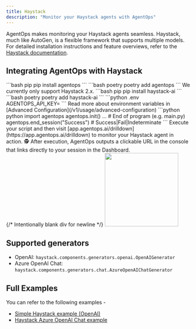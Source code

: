 ```yaml
---
title: Haystack
description: "Monitor your Haystack agents with AgentOps"
---
```



AgentOps makes monitoring your Haystack agents seamless. Haystack, much like AutoGen, is a flexible framework that supports multiple models. For detailed installation instructions and feature overviews, refer to the [Haystack documentation](https://docs.haystack.deepset.ai/docs/installation).

## Integrating AgentOps with Haystack

<Steps>
  <Step title="Install the AgentOps SDK">
    <CodeGroup>
      ```bash pip
      pip install agentops
      ```
      ```bash poetry
      poetry add agentops
      ```
    </CodeGroup>
  </Step>
  <Step title="Install Haystack">
    <Warning>
      We currently only support Haystack 2.x.
    </Warning>
    <CodeGroup>
      ```bash pip
      pip install haystack-ai
      ```
      ```bash poetry
      poetry add haystack-ai
      ```
    </CodeGroup>
  </Step>
  <Step title="Configure your environment">
    <EnvTooltip />
    <CodeGroup>
      ```python .env
      AGENTOPS_API_KEY=<YOUR API KEY>
      ```
    </CodeGroup>
    Read more about environment variables in [Advanced Configuration](/v1/usage/advanced-configuration)
  </Step>
  <Step title="Add 3 lines of code">
    <CodeTooltip/>
    <CodeGroup>
      ```python python
      import agentops
      agentops.init(<INSERT YOUR API KEY HERE>)
      ...
      # End of program (e.g. main.py)
      agentops.end_session("Success") # Success|Fail|Indeterminate
      ```
    </CodeGroup>
  </Step>
  <Step title="Run your agent">
    Execute your script and then visit [app.agentops.ai/drilldown](https://app.agentops.ai/drilldown) to monitor your Haystack agent in action. 🕵️
    <Tip>
      After execution, AgentOps outputs a clickable URL in the console that links directly to your session in the Dashboard.
    </Tip>
    <div/>{/* Intentionally blank div for newline */}
    <Frame type="glass" caption="Clickable link to session">
      <img height="200" src="https://github.com/AgentOps-AI/agentops/blob/main/docs/images/link-to-session.gif?raw=true" />
    </Frame>
  </Step>
</Steps>

## Supported generators

- OpenAI: `haystack.components.generators.openai.OpenAIGenerator`
- Azure OpenAI Chat: `haystack.components.generators.chat.AzureOpenAIChatGenerator`

## Full Examples

You can refer to the following examples -

- [Simple Haystack example (OpenAI)](https://github.com/AgentOps-AI/agentops/blob/main/examples/haystack/haystack_example.py)
- [Haystack Azure OpenAI Chat example](https://github.com/AgentOps-AI/agentops/blob/main/examples/haystack/azure_haystack_example.py)

<script type="module" src="/scripts/github_stars.js"></script>
<script type="module" src="/scripts/scroll-img-fadein-animation.js"></script>
<script type="module" src="/scripts/button_heartbeat_animation.js"></script>
<script type="css" src="/styles/styles.css"></script>
<script type="module" src="/scripts/adjust_api_dynamically.js"></script>
